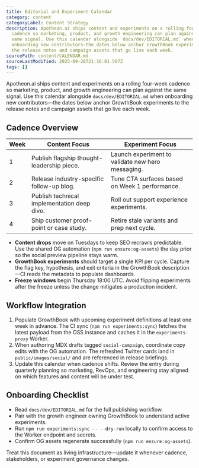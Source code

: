 ```yaml
---
title: Editorial and Experiment Calendar
category: content
categoryLabel: Content Strategy
description: Apotheon.ai ships content and experiments on a rolling four-week
  cadence so marketing, product, and growth engineering can plan against the
  same signal. Use this calendar alongside `docs/dev/EDITORIAL.md` when
  onboarding new contributors—the dates below anchor GrowthBook experiments to
  the release notes and campaign assets that go live each week.
sourcePath: content/CALENDAR.md
sourceLastModified: 2025-09-28T21:16:01.507Z
tags: []
---
```


Apotheon.ai ships content and experiments on a rolling four-week cadence so
marketing, product, and growth engineering can plan against the same signal. Use
this calendar alongside `docs/dev/EDITORIAL.md` when onboarding new
contributors—the dates below anchor GrowthBook experiments to the release notes
and campaign assets that go live each week.

## Cadence Overview

| Week | Content Focus                               | Experiment Focus                                  |
| ---- | ------------------------------------------- | ------------------------------------------------- |
| 1    | Publish flagship thought-leadership piece.  | Launch experiment to validate new hero messaging. |
| 2    | Release industry-specific follow-up blog.   | Tune CTA surfaces based on Week 1 performance.    |
| 3    | Publish technical implementation deep dive. | Roll out support experience experiments.          |
| 4    | Ship customer proof-point or case study.    | Retire stale variants and prep next cycle.        |

- **Content drops** move on Tuesdays to keep SEO recrawls predictable. Use the
  shared OG automation (`npm run ensure:og-assets`) the day prior so the social
  preview pipeline stays warm.
- **GrowthBook experiments** should target a single KPI per cycle. Capture the
  flag key, hypothesis, and exit criteria in the GrowthBook description—CI reads
  the metadata to populate dashboards.
- **Freeze windows** begin Thursday 18:00 UTC. Avoid flipping experiments after
  the freeze unless the change mitigates a production incident.

## Workflow Integration

1. Populate GrowthBook with upcoming experiment definitions at least one week in
   advance. The CI sync (`npm run experiments:sync`) fetches the latest payload
   from the OSS instance and caches it in the `experiments-proxy` Worker.
2. When authoring MDX drafts tagged `social-campaign`, coordinate copy edits
   with the OG automation. The refreshed Twitter cards land in
   `public/images/social/` and are referenced in release briefings.
3. Update this calendar when cadence shifts. Review the entry during quarterly
   planning so marketing, RevOps, and engineering stay aligned on which features
   and content will be under test.

## Onboarding Checklist

- Read `docs/dev/EDITORIAL.md` for the full publishing workflow.
- Pair with the growth engineer owning GrowthBook to understand active
  experiments.
- Run `npm run experiments:sync -- --dry-run` locally to confirm access to the
  Worker endpoint and secrets.
- Confirm OG assets regenerate successfully (`npm run ensure:og-assets`).

Treat this document as living infrastructure—update it whenever cadence,
stakeholders, or experiment governance changes.
